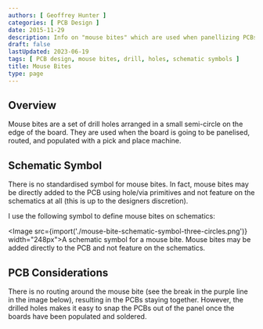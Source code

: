 ```yaml
---
authors: [ Geoffrey Hunter ]
categories: [ PCB Design ]
date: 2015-11-29
description: Info on "mouse bites" which are used when panellizing PCBs. 
draft: false
lastUpdated: 2023-06-19
tags: [ PCB design, mouse bites, drill, holes, schematic symbols ]
title: Mouse Bites
type: page
---
```



## Overview

Mouse bites are a set of drill holes arranged in a small semi-circle on the edge of the board. They are used when the board is going to be panelised, routed, and populated with a pick and place machine.

## Schematic Symbol

There is no standardised symbol for mouse bites. In fact, mouse bites may be directly added to the PCB using hole/via primitives and not feature on the schematics at all (this is up to the designers discretion).

I use the following symbol to define mouse bites on schematics:

<Image src={import('./mouse-bite-schematic-symbol-three-circles.png')} width="248px">A schematic symbol for a mouse bite. Mouse bites may be added directly to the PCB and not feature on the schematics.</Image>

## PCB Considerations

There is no routing around the mouse bite (see the break in the purple line in the image below), resulting in the PCBs staying together. However, the drilled holes makes it easy to snap the PCBs out of the panel once the boards have been populated and soldered.
